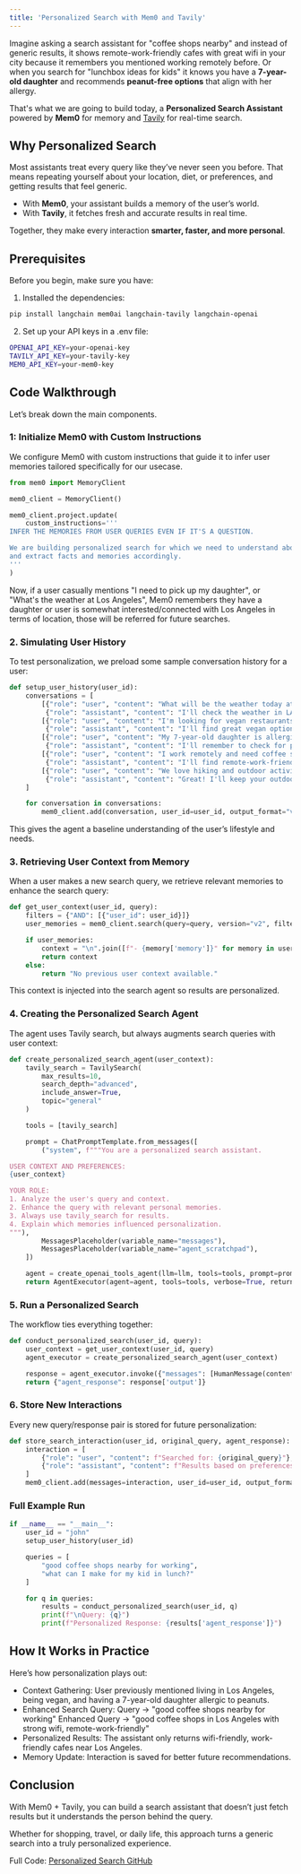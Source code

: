 ```yaml
---
title: 'Personalized Search with Mem0 and Tavily'
---
```


<Snippet file="security-compliance.mdx" />

Imagine asking a search assistant for "coffee shops nearby" and instead of generic results, it shows remote-work-friendly cafes with great wifi in your city because it remembers you mentioned working remotely before. Or when you search for "lunchbox ideas for kids" it knows you have a **7-year-old daughter** and recommends **peanut-free options** that align with her allergy.

That's what we are going to build today, a **Personalized Search Assistant** powered by **Mem0** for memory and [Tavily](https://tavily.com) for real-time search.


## Why Personalized Search

Most assistants treat every query like they’ve never seen you before. That means repeating yourself about your location, diet, or preferences, and getting results that feel generic.

- With **Mem0**, your assistant builds a memory of the user’s world.
- With **Tavily**, it fetches fresh and accurate results in real time.

Together, they make every interaction **smarter, faster, and more personal**.

## Prerequisites

Before you begin, make sure you have:

1. Installed the dependencies:
```bash
pip install langchain mem0ai langchain-tavily langchain-openai
```

2. Set up your API keys in a .env file:
```bash
OPENAI_API_KEY=your-openai-key
TAVILY_API_KEY=your-tavily-key
MEM0_API_KEY=your-mem0-key
```

## Code Walkthrough
Let’s break down the main components.

### 1: Initialize Mem0 with Custom Instructions

We configure Mem0 with custom instructions that guide it to infer user memories tailored specifically for our usecase.

```python
from mem0 import MemoryClient

mem0_client = MemoryClient()

mem0_client.project.update(
    custom_instructions='''
INFER THE MEMORIES FROM USER QUERIES EVEN IF IT'S A QUESTION.

We are building personalized search for which we need to understand about user's preferences and life
and extract facts and memories accordingly.
'''
)
```
Now, if a user casually mentions "I need to pick up my daughter", or "What's the weather at Los Angeles", Mem0 remembers they have a daughter or user is somewhat interested/connected with Los Angeles in terms of location, those will be referred for future searches.

### 2. Simulating User History
To test personalization, we preload some sample conversation history for a user:

```python
def setup_user_history(user_id):
    conversations = [
        [{"role": "user", "content": "What will be the weather today at Los Angeles? I need to pick up my daughter from office."},
         {"role": "assistant", "content": "I'll check the weather in LA for you."}],
        [{"role": "user", "content": "I'm looking for vegan restaurants in Santa Monica"},
         {"role": "assistant", "content": "I'll find great vegan options in Santa Monica."}],
        [{"role": "user", "content": "My 7-year-old daughter is allergic to peanuts"},
         {"role": "assistant", "content": "I'll remember to check for peanut-free options."}],
        [{"role": "user", "content": "I work remotely and need coffee shops with good wifi"},
         {"role": "assistant", "content": "I'll find remote-work-friendly coffee shops."}],
        [{"role": "user", "content": "We love hiking and outdoor activities on weekends"},
         {"role": "assistant", "content": "Great! I'll keep your outdoor activity preferences in mind."}],
    ]

    for conversation in conversations:
        mem0_client.add(conversation, user_id=user_id, output_format="v1.1")
```
This gives the agent a baseline understanding of the user’s lifestyle and needs.

### 3. Retrieving User Context from Memory
When a user makes a new search query, we retrieve relevant memories to enhance the search query:

```python
def get_user_context(user_id, query):
    filters = {"AND": [{"user_id": user_id}]}
    user_memories = mem0_client.search(query=query, version="v2", filters=filters)

    if user_memories:
        context = "\n".join([f"- {memory['memory']}" for memory in user_memories])
        return context
    else:
        return "No previous user context available."
```
This context is injected into the search agent so results are personalized.

### 4. Creating the Personalized Search Agent
The agent uses Tavily search, but always augments search queries with user context:

```python
def create_personalized_search_agent(user_context):
    tavily_search = TavilySearch(
        max_results=10,
        search_depth="advanced",
        include_answer=True,
        topic="general"
    )

    tools = [tavily_search]

    prompt = ChatPromptTemplate.from_messages([
        ("system", f"""You are a personalized search assistant.

USER CONTEXT AND PREFERENCES:
{user_context}

YOUR ROLE:
1. Analyze the user's query and context.
2. Enhance the query with relevant personal memories.
3. Always use tavily_search for results.
4. Explain which memories influenced personalization.
"""),
        MessagesPlaceholder(variable_name="messages"),
        MessagesPlaceholder(variable_name="agent_scratchpad"),
    ])

    agent = create_openai_tools_agent(llm=llm, tools=tools, prompt=prompt)
    return AgentExecutor(agent=agent, tools=tools, verbose=True, return_intermediate_steps=True)
```

### 5. Run a Personalized Search
The workflow ties everything together:

```python
def conduct_personalized_search(user_id, query):
    user_context = get_user_context(user_id, query)
    agent_executor = create_personalized_search_agent(user_context)

    response = agent_executor.invoke({"messages": [HumanMessage(content=query)]})
    return {"agent_response": response['output']}
```

### 6. Store New Interactions
Every new query/response pair is stored for future personalization:

```python
def store_search_interaction(user_id, original_query, agent_response):
    interaction = [
        {"role": "user", "content": f"Searched for: {original_query}"},
        {"role": "assistant", "content": f"Results based on preferences: {agent_response}"}
    ]
    mem0_client.add(messages=interaction, user_id=user_id, output_format="v1.1")
```

### Full Example Run

```python
if __name__ == "__main__":
    user_id = "john"
    setup_user_history(user_id)

    queries = [
        "good coffee shops nearby for working",
        "what can I make for my kid in lunch?"
    ]

    for q in queries:
        results = conduct_personalized_search(user_id, q)
        print(f"\nQuery: {q}")
        print(f"Personalized Response: {results['agent_response']}")
```

## How It Works in Practice
Here’s how personalization plays out:

- Context Gathering: User previously mentioned living in Los Angeles, being vegan, and having a 7-year-old daughter allergic to peanuts.
- Enhanced Search Query:
Query -> "good coffee shops nearby for working"
Enhanced Query -> "good coffee shops in Los Angeles with strong wifi, remote-work-friendly"
- Personalized Results: The assistant only returns wifi-friendly, work-friendly cafes near Los Angeles.
- Memory Update: Interaction is saved for better future recommendations.

## Conclusion
With Mem0 + Tavily, you can build a search assistant that doesn’t just fetch results but it understands the person behind the query.

Whether for shopping, travel, or daily life, this approach turns a generic search into a truly personalized experience.

Full Code: [Personalized Search GitHub](https://github.com/mem0ai/mem0/blob/main/examples/misc/personalized_search.py)
